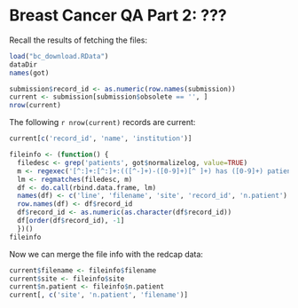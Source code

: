 Breast Cancer QA Part 2: ???
============================

Recall the results of fetching the files:

```r
load("bc_download.RData")
dataDir
names(got)

submission$record_id <- as.numeric(row.names(submission))
current <- submission[submission$obsolete == '', ]
nrow(current)
```

The following `r nrow(current)` records are current:

```r
current[c('record_id', 'name', 'institution')]
```

```r
fileinfo <- (function() {
  filedesc <- grep('patients', got$normalizelog, value=TRUE)
  m <- regexec('[^:]+:[^:]+:(([^-]+)-([0-9]+)[^ ]+) has ([0-9]+) patients.', filedesc)
  lm <- regmatches(filedesc, m)
  df <- do.call(rbind.data.frame, lm)
  names(df) <- c('line', 'filename', 'site', 'record_id', 'n.patient')
  row.names(df) <- df$record_id
  df$record_id <- as.numeric(as.character(df$record_id))
  df[order(df$record_id), -1]
  })()
fileinfo
```

Now we can merge the file info with the redcap data:

```r
current$filename <- fileinfo$filename
current$site <- fileinfo$site
current$n.patient <- fileinfo$n.patient
current[, c('site', 'n.patient', 'filename')]
```
